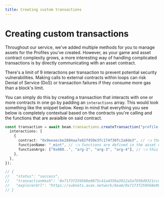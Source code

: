 ```yaml
---
title: Creating custom transactions
---
```


# Creating custom transactions

Throughout our service, we've added multiple methods for you to manage assets for the Profiles you've created. However, as your game and asset contract complexity grows, a more interesting way of handling complicated transactions is by directly communicating with an asset contract.

There's a limit of 9 interactions per transaction to prevent potential security vulnerabilities. Making calls to external contracts within loops can risk Denial of Service (DoS) or transaction failures if they consume more gas than a block's limit.

You can simply do this by creating a transaction that interacts with one or more contracts in one go by padding an `interactions` array. This would look something like the snippet below. Keep in mind that everything you see below is completely contextual based on the contracts you're calling and the functions that are avaialble on said contract.

```typescript
const transaction = await beam.transactions.createTransaction("profile-id", {
  interactions: [
    {
      contract: "0x9eeaecbe2884aa7e82f450e3fc174f30fc2a8de3", // 👈 the asset contract you're calling
      functionName: "_mint", // 👈 functions are defined in the asset contract you're calling
      functionArgs: ["0x000..", "arg-2", "arg-3", "arg-4"], // 👈 this completely depends on the function you're calling
    },
  ],
});

// {
//   "status": "success",
//   "transactionHash": '0x71f3f259568e9875c41a4350a3912a3a7650d9321ccd1d57641241128b4e504f',
//   "explorerUrl": "https://subnets.avax.network/beam/0x71f3f259568e9875c41a4350a3912a3a7650d9321ccd1d57641241128b4e504f"
// }
```
